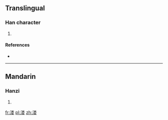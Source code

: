{{also|漊}}
==Translingual==

===Han character===
{{Han char|rn=85|rad=水|as=09|sn=12|four=|canj=EFDV}}

# {{defn|Han|sort=水09}}

====References====
* {{Han ref|kx=0639.111|hdz=31686.030|uh=6E87|ud=28295}}

----

==Mandarin==

===Hanzi===
{{cmn-hanzi|pin=[[lǚ]] ([[lü3]])|wg=lü<sup>3</sup>}}

# {{defn|lang=cmn|sort=水09}}

[[fr:溇]]
[[pl:溇]]
[[zh:溇]]